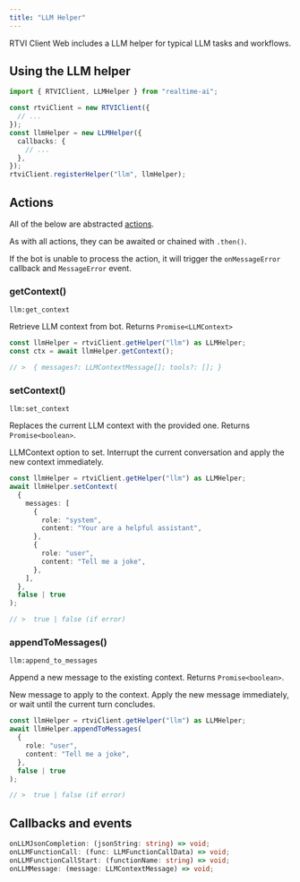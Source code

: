 ```yaml
---
title: "LLM Helper"
---
```


RTVI Client Web includes a LLM helper for typical LLM tasks and workflows.

## Using the LLM helper

```typescript
import { RTVIClient, LLMHelper } from "realtime-ai";

const rtviClient = new RTVIClient({
  // ...
});
const llmHelper = new LLMHelper({
  callbacks: {
    // ...
  },
});
rtviClient.registerHelper("llm", llmHelper);
```

## Actions

All of the below are abstracted [actions](/v02/api-reference/actions).

As with all actions, they can be awaited or chained with `.then()`.

If the bot is unable to process the action, it will trigger the `onMessageError` callback and `MessageError` event.

### getContext()

`llm:get_context`

Retrieve LLM context from bot. Returns `Promise<LLMContext>`

```typescript
const llmHelper = rtviClient.getHelper("llm") as LLMHelper;
const ctx = await llmHelper.getContext();

// >  { messages?: LLMContextMessage[]; tools?: []; }
```

### setContext()

`llm:set_context`

Replaces the current LLM context with the provided one. Returns `Promise<boolean>`.

<ParamField path="context" type="LLMContext" required>
  LLMContext option to set.
</ParamField>

<ParamField path="interrupt" type="boolean" default="false">
  Interrupt the current conversation and apply the new context immediately.
</ParamField>

```typescript
const llmHelper = rtviClient.getHelper("llm") as LLMHelper;
await llmHelper.setContext(
  {
    messages: [
      {
        role: "system",
        content: "Your are a helpful assistant",
      },
      {
        role: "user",
        content: "Tell me a joke",
      },
    ],
  },
  false | true
);

// >  true | false (if error)
```

### appendToMessages()

`llm:append_to_messages`

Append a new message to the existing context. Returns `Promise<boolean>`.

<ParamField path="context" type="LLMContextMessage" required>
  New message to apply to the context.
</ParamField>

<ParamField path="runImmediately" type="boolean" default="false">
  Apply the new message immediately, or wait until the current turn concludes.
</ParamField>

```typescript
const llmHelper = rtviClient.getHelper("llm") as LLMHelper;
await llmHelper.appendToMessages(
  {
    role: "user",
    content: "Tell me a joke",
  },
  false | true
);

// >  true | false (if error)
```

## Callbacks and events

```typescript
onLLMJsonCompletion: (jsonString: string) => void;
onLLMFunctionCall: (func: LLMFunctionCallData) => void;
onLLMFunctionCallStart: (functionName: string) => void;
onLLMMessage: (message: LLMContextMessage) => void;
```
